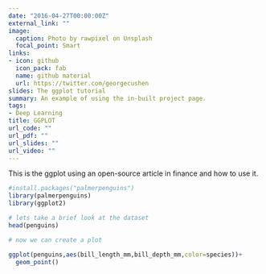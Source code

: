 ```yaml
---
date: "2016-04-27T00:00:00Z"
external_link: ""
image:
  caption: Photo by rawpixel on Unsplash
  focal_point: Smart
links:
- icon: github
  icon_pack: fab
  name: github material
  url: https://twitter.com/georgecushen
slides: The ggplot tutorial
summary: An example of using the in-built project page.
tags:
- Deep Learning
title: GGPLOT
url_code: ""
url_pdf: ""
url_slides: ""
url_video: ""
---
```


This is the ggplot using an open-source article in finance and how to use it.

```r
#install.packages("palmerpenguins")
library(palmerpenguins)
library(ggplot2)

# lets take a brief look at the dataset
head(penguins)

# now we can create a plot

ggplot(penguins,aes(bill_length_mm,bill_depth_mm,color=species))+
  geom_point()
```